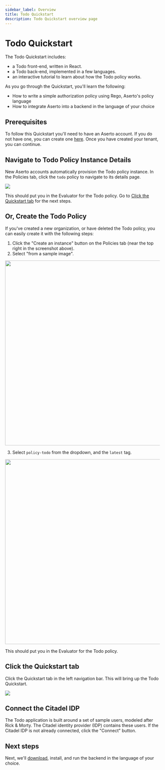 ```yaml
---
sidebar_label: Overview
title: Todo Quickstart
description: Todo Quickstart overview page
---
```


# Todo Quickstart

The Todo Quickstart includes:
* a Todo front-end, written in React.
* a Todo back-end, implemented in a few languages.
* an interactive tutorial to learn about how the Todo policy works.

As you go through the Quickstart, you'll learn the following:
* How to write a simple authorization policy using Rego, Aserto's policy language
* How to integrate Aserto into a backend in the language of your choice

## Prerequisites
To follow this Quickstart you'll need to have an Aserto account. If you do not have one, you can create one [here](https://www.aserto.com/#signup). Once you have created your tenant, you can continue.

## Navigate to Todo Policy Instance Details

New Aserto accounts automatically provision the Todo policy instance. In the Policies tab, click the `todo` policy to navigate to its details page.

<img src="/todo/todo-policy.png" />

This should put you in the Evaluator for the Todo policy. Go to [Click the Quickstart tab](#click-the-quickstart-tab) for the next steps.

## Or, Create the Todo Policy

If you've created a new organization, or have deleted the Todo policy, you can easily create it with the following steps:
1. Click the "Create an instance" button on the Policies tab (near the top right in the screenshot above).
2. Select "from a sample image".

  <img src="/todo/from-a-sample-image.png" width="600px"/>

3. Select `policy-todo` from the dropdown, and the `latest` tag.

  <img src="/todo/create-policy-todo.png" width="600px"/>


This should put you in the Evaluator for the Todo policy. 

## Click the Quickstart tab

Click the Quickstart tab in the left navigation bar. This will bring up the Todo Quickstart.

<img src="/todo/todo-quickstart.png" />

## Connect the Citadel IDP

The Todo application is built around a set of sample users, modeled after Rick & Morty. The Citadel identity provider (IDP) contains these users. If the Citadel IDP is not already connected, click the "Connect" button.

## Next steps

Next, we'll [download](/docs/quickstarts/todo/download-backend), install, and run the backend in the language of your choice.
